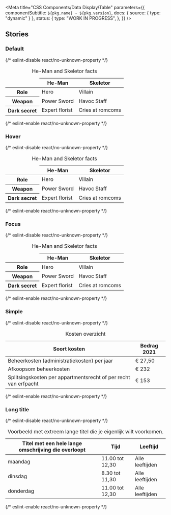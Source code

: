 

<Meta
  title="CSS Components/Data Display/Table"
  parameters={{
    componentSubtitle: `${pkg.name} - ${pkg.version}`,
    docs: { source: { type: "dynamic" } },
    status: {
      type: "WORK IN PROGRESS",
    },
  }}
/>

<Description markdown={readme} />

## Stories

### Default

<Canvas>
  {/* eslint-disable react/no-unknown-property */}
  <Story name="Default">
    <div aria-labelledby="caption" role="group">
      <table class="denhaag-table">
        <caption id="caption" class="denhaag-table__caption">
          He-Man and Skeletor facts
        </caption>
        <thead class="denhaag-table__header">
          <tr class="denhaag-table__row" tabindex="0">
            <td class="denhaag-table__cell">&nbsp;</td>
            <th class="denhaag-table__heading" scope="col" aria-sort="none">
              He-Man
            </th>
            <th class="denhaag-table__heading" scope="col" aria-sort="none">
              Skeletor
            </th>
          </tr>
        </thead>
        <tbody class="denhaag-table__body">
          <tr class="denhaag-table__row" tabindex="0">
            <th class="denhaag-table__heading" scope="row">
              Role
            </th>
            <td class="denhaag-table__cell" data-heading="He-Man">
              Hero
            </td>
            <td class="denhaag-table__cell" data-heading="Skeletor">
              Villain
            </td>
          </tr>
          <tr class="denhaag-table__row" tabindex="0">
            <th class="denhaag-table__heading" scope="row">
              Weapon
            </th>
            <td class="denhaag-table__cell" data-heading="He-Man">
              Power Sword
            </td>
            <td class="denhaag-table__cell" data-heading="Skeletor">
              Havoc Staff
            </td>
          </tr>
          <tr class="denhaag-table__row" tabindex="0">
            <th class="denhaag-table__heading" scope="row">
              Dark secret
            </th>
            <td class="denhaag-table__cell" data-heading="He-Man">
              Expert florist
            </td>
            <td class="denhaag-table__cell" data-heading="Skeletor">
              Cries at romcoms
            </td>
          </tr>
        </tbody>
      </table>
    </div>
  </Story>
  {/* eslint-enable react/no-unknown-property */}
</Canvas>

### Hover

<Canvas>
  {/* eslint-disable react/no-unknown-property */}
  <Story name="Hover">
    <div aria-labelledby="caption_hover" role="group">
      <table class="denhaag-table">
        <caption id="caption_hover" class="denhaag-table__caption">
          He-Man and Skeletor facts
        </caption>
        <thead class="denhaag-table__header">
          <tr class="denhaag-table__row" tabindex="0">
            <td class="denhaag-table__cell">&nbsp;</td>
            <th class="denhaag-table__heading" scope="col" aria-sort="none">
              He-Man
            </th>
            <th class="denhaag-table__heading" scope="col" aria-sort="none">
              Skeletor
            </th>
          </tr>
        </thead>
        <tbody class="denhaag-table__body">
          <tr class="denhaag-table__row" tabindex="0">
            <th class="denhaag-table__heading" scope="row">
              Role
            </th>
            <td class="denhaag-table__cell" data-heading="He-Man">
              Hero
            </td>
            <td class="denhaag-table__cell" data-heading="Skeletor">
              Villain
            </td>
          </tr>
          <tr class="denhaag-table__row denhaag-table__row--hover">
            <th class="denhaag-table__heading" scope="row">
              Weapon
            </th>
            <td class="denhaag-table__cell" data-heading="He-Man">
              Power Sword
            </td>
            <td class="denhaag-table__cell" data-heading="Skeletor">
              Havoc Staff
            </td>
          </tr>
          <tr class="denhaag-table__row" tabindex="0">
            <th class="denhaag-table__heading" scope="row">
              Dark secret
            </th>
            <td class="denhaag-table__cell" data-heading="He-Man">
              Expert florist
            </td>
            <td class="denhaag-table__cell" data-heading="Skeletor">
              Cries at romcoms
            </td>
          </tr>
        </tbody>
      </table>
    </div>
  </Story>
  {/* eslint-enable react/no-unknown-property */}
</Canvas>

### Focus

<Canvas>
  {/* eslint-disable react/no-unknown-property */}
  <Story name="Focus">
    <div aria-labelledby="caption_hover" role="group">
      <table class="denhaag-table">
        <caption id="caption_hover" class="denhaag-table__caption">
          He-Man and Skeletor facts
        </caption>
        <thead class="denhaag-table__header">
          <tr class="denhaag-table__row" tabindex="0">
            <td class="denhaag-table__cell">&nbsp;</td>
            <th class="denhaag-table__heading" scope="col" aria-sort="none">
              He-Man
            </th>
            <th class="denhaag-table__heading" scope="col" aria-sort="none">
              Skeletor
            </th>
          </tr>
        </thead>
        <tbody class="denhaag-table__body">
          <tr class="denhaag-table__row" tabindex="0">
            <th class="denhaag-table__heading" scope="row">
              Role
            </th>
            <td class="denhaag-table__cell" data-heading="He-Man">
              Hero
            </td>
            <td class="denhaag-table__cell" data-heading="Skeletor">
              Villain
            </td>
          </tr>
          <tr class="denhaag-table__row denhaag-table__row--focus">
            <th class="denhaag-table__heading" scope="row">
              Weapon
            </th>
            <td class="denhaag-table__cell" data-heading="He-Man">
              Power Sword
            </td>
            <td class="denhaag-table__cell" data-heading="Skeletor">
              Havoc Staff
            </td>
          </tr>
          <tr class="denhaag-table__row" tabindex="0">
            <th class="denhaag-table__heading" scope="row">
              Dark secret
            </th>
            <td class="denhaag-table__cell" data-heading="He-Man">
              Expert florist
            </td>
            <td class="denhaag-table__cell" data-heading="Skeletor">
              Cries at romcoms
            </td>
          </tr>
        </tbody>
      </table>
    </div>
  </Story>
  {/* eslint-enable react/no-unknown-property */}
</Canvas>

### Simple

<Canvas>
  {/* eslint-disable react/no-unknown-property */}
  <Story name="Simple">
    <div aria-labelledby="caption_simple" role="group">
      <table class="denhaag-table">
        <caption id="caption_simple" class="denhaag-table__caption">
          Kosten overzicht
        </caption>
        <thead class="denhaag-table__header">
          <tr class="denhaag-table__row" tabindex="0">
            <th class="denhaag-table__heading" scope="col" aria-sort="none">
              Soort kosten
            </th>
            <th class="denhaag-table__heading" scope="col" aria-sort="none">
              Bedrag 2021
            </th>
          </tr>
        </thead>
        <tbody class="denhaag-table__body">
          <tr class="denhaag-table__row" tabindex="0">
            <td class="denhaag-table__cell" data-heading="Soort kosten">
              Beheerkosten (administratiekosten) per jaar
            </td>
            <td class="denhaag-table__cell" data-heading="Bedrag 2021">
              &euro; 27,50
            </td>
          </tr>
          <tr class="denhaag-table__row" tabindex="0">
            <td class="denhaag-table__cell" data-heading="Soort kosten">
              Afkoopsom beheerkosten
            </td>
            <td class="denhaag-table__cell" data-heading="Bedrag 2021">
              &euro; 232
            </td>
          </tr>
          <tr class="denhaag-table__row" tabindex="0">
            <td class="denhaag-table__cell" data-heading="Soort kosten">
              Splitsingskosten per appartmentsrecht of per recht van erfpacht
            </td>
            <td class="denhaag-table__cell" data-heading="Bedrag 2021">
              &euro; 153
            </td>
          </tr>
        </tbody>
      </table>
    </div>
  </Story>
  {/* eslint-enable react/no-unknown-property */}
</Canvas>

### Long title

<Canvas>
  {/* eslint-disable react/no-unknown-property */}
  <Story name="Long title">
    <div aria-labelledby="caption_long_title" role="group">
      <table class="denhaag-table">
        <caption id="caption_long_title" class="denhaag-table__caption">
          Voorbeeld met extreem lange titel die je eigenlijk wilt voorkomen.
        </caption>
        <thead class="denhaag-table__header">
          <tr class="denhaag-table__row" tabindex="0">
            <th class="denhaag-table__heading" scope="col" aria-sort="none">
              Titel met een hele lange omschrijving die overloopt
            </th>
            <th class="denhaag-table__heading" scope="col" aria-sort="none">
              Tijd
            </th>
            <th class="denhaag-table__heading" scope="col" aria-sort="none">
              Leeftijd
            </th>
          </tr>
        </thead>
        <tbody class="denhaag-table__body">
          <tr class="denhaag-table__row" tabindex="0">
            <td class="denhaag-table__cell" data-heading="Titel met een hele lange omschrijving die doorloopt">
              maandag
            </td>
            <td class="denhaag-table__cell" data-heading="Tijd">
              11.00 tot 12,30
            </td>
            <td class="denhaag-table__cell" data-heading="Leeftijd">
              Alle leeftijden
            </td>
          </tr>
          <tr class="denhaag-table__row" tabindex="0">
            <td class="denhaag-table__cell" data-heading="Titel met een hele lange omschrijving die doorloopt">
              dinsdag
            </td>
            <td class="denhaag-table__cell" data-heading="Tijd">
              8.30 tot 11,30
            </td>
            <td class="denhaag-table__cell" data-heading="Leeftijd">
              Alle leeftijden
            </td>
          </tr>
          <tr class="denhaag-table__row" tabindex="0">
            <td class="denhaag-table__cell" data-heading="Titel met een hele lange omschrijving die doorloopt">
              donderdag
            </td>
            <td class="denhaag-table__cell" data-heading="Tijd">
              11.00 tot 12,30
            </td>
            <td class="denhaag-table__cell" data-heading="Leeftijd">
              Alle leeftijden
            </td>
          </tr>
        </tbody>
      </table>
    </div>
  </Story>
  {/* eslint-enable react/no-unknown-property */}
</Canvas>
